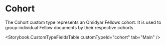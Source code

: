 

<Meta title="Document Types/Cohort" />

# Cohort

The Cohort custom type represents an Omidyar Fellows cohort. It is used to
group individual Fellow documents by their respective cohorts.

<Storybook.CustomTypeFieldsTable customTypeId="cohort" tab="Main" />
